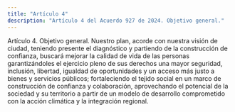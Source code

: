 ```yaml
---
title: "Artículo 4"
description: "Artículo 4 del Acuerdo 927 de 2024. Objetivo general."
---
```


Artículo 4. Objetivo general. Nuestro plan, acorde con nuestra visión de ciudad, teniendo presente el diagnóstico y partiendo de la construcción de confianza, buscará mejorar la calidad de vida de las personas garantizándoles el ejercicio pleno de sus derechos una mayor seguridad, inclusión, libertad, igualdad de oportunidades y un acceso más justo a bienes y servicios públicos; fortaleciendo el tejido social en un marco de construcción de confianza y colaboración, aprovechando el potencial de la sociedad y su territorio a partir de un modelo de desarrollo comprometido con la acción climática y la integración regional.
